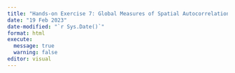 ```yaml
---
title: "Hands-on Exercise 7: Global Measures of Spatial Autocorrelation"
date: "19 Feb 2023"
date-modified: "`r Sys.Date()`"
format: html
execute: 
  message: true 
  warning: false
editor: visual
---
```

